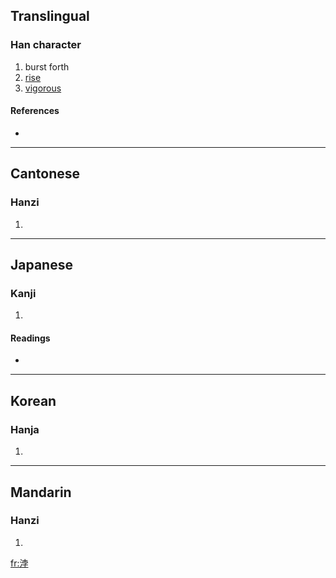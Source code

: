 ==Translingual==

===Han character===
{{Han char|rn=85|rad=水|as=07|sn=10|four=3414<sub>7</sub>|canj=水十月木 (EJBD)}}

# burst forth
# [[rise]]
# [[vigorous]]

====References====
* {{Han ref|kx=0624.030|dkj=17467|dj=1021.180|hdz=31619.090|uh=6D61|ud=28001|bh=D24A|bd=53834}}

----

==Cantonese==

===Hanzi===
{{yue-hanzi|jyut=|y=but6}}

# {{defn|Cantonese}}

----

==Japanese==

===Kanji===
{{ja-kanji|grade=|rs=水07}}

# {{defn|Japanese}}

====Readings====
* {{ja-readings|on=[[ほつ]] (hotsu), [[ぼち]] (bochi), [[ぼつ]] (botsu)|kun=[[おこる]] (okoru)}}

----

==Korean==

===Hanja===
{{ko-hanja|hangeul=발|eumhun=|rv=bal|mr=pal|y=pal}}

# {{defn|Korean}}

----

==Mandarin==

===Hanzi===
{{cmn-hanzi|pin=[[bó]] ([[bo2]])|wg=po<sup>2</sup>}}

# {{defn|Mandarin}}

[[fr:浡]]